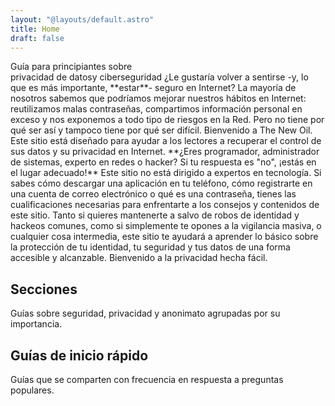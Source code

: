 ```yaml
---
layout: "@layouts/default.astro"
title: Home
draft: false
---
```




<Hero>
  <span slot="title">
    <div>Guía para principiantes sobre</div>
    <span class="text-gradient-primary">privacidad de datos</span>y
    <span class="text-gradient-primary">ciberseguridad</span>
  </span>
  ¿Le gustaría volver a sentirse -y, lo que es más importante, **estar**- seguro
  en Internet? La mayoría de nosotros sabemos que podríamos mejorar nuestros hábitos
  en Internet: reutilizamos malas contraseñas, compartimos información personal en
  exceso y nos exponemos a todo tipo de riesgos en la Red. Pero no tiene por qué
  ser así y tampoco tiene por qué ser difícil. Bienvenido a The New Oil. Este sitio
  está diseñado para ayudar a los lectores a recuperar el control de sus datos y
  su privacidad en Internet. **¿Eres programador, administrador de sistemas, experto
  en redes o hacker? Si tu respuesta es "no", ¡estás en el lugar adecuado!** Este
  sitio no está dirigido a expertos en tecnología. Si sabes cómo descargar una aplicación
  en tu teléfono, cómo registrarte en una cuenta de correo electrónico o qué es una
  contraseña, tienes las cualificaciones necesarias para enfrentarte a los consejos
  y contenidos de este sitio. Tanto si quieres mantenerte a salvo de robos de identidad
  y hackeos comunes, como si simplemente te opones a la vigilancia masiva, o cualquier
  cosa intermedia, este sitio te ayudará a aprender lo básico sobre la protección
  de tu identidad, tu seguridad y tus datos de una forma accesible y alcanzable.
  Bienvenido a la privacidad hecha fácil.
</Hero>

<Section>

## Secciones

Guías sobre seguridad, privacidad y anonimato agrupadas por su importancia.

<Cards items={sections} color="primary" />

</Section>

<Section>

## Guías de inicio rápido

Guías que se comparten con frecuencia en respuesta a preguntas populares.

<Cards items={guides} color="secondary" />

</Section>
